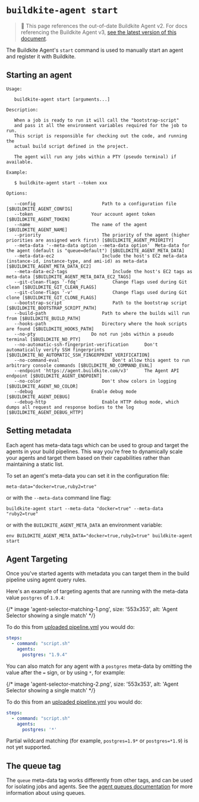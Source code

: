 # `buildkite-agent start`

>🚧 This page references the out-of-date Buildkite Agent v2.
> For docs referencing the Buildkite Agent v3, <a href="/docs/agent/v3/cli_start">see the latest version of this document</a>.

The Buildkite Agent's `start` command is used to manually start an agent and register it with Buildkite.


## Starting an agent

```
Usage:

   buildkite-agent start [arguments...]

Description:

   When a job is ready to run it will call the "bootstrap-script"
   and pass it all the environment variables required for the job to run.
   This script is responsible for checking out the code, and running the
   actual build script defined in the project.

   The agent will run any jobs within a PTY (pseudo terminal) if available.

Example:

   $ buildkite-agent start --token xxx

Options:

   --config                         Path to a configuration file [$BUILDKITE_AGENT_CONFIG]
   --token                      Your account agent token [$BUILDKITE_AGENT_TOKEN]
   --name                       The name of the agent [$BUILDKITE_AGENT_NAME]
   --priority                       The priority of the agent (higher priorities are assigned work first) [$BUILDKITE_AGENT_PRIORITY]
   --meta-data '--meta-data option --meta-data option'  Meta-data for the agent (default is "queue=default") [$BUILDKITE_AGENT_META_DATA]
   --meta-data-ec2                  Include the host's EC2 meta-data (instance-id, instance-type, and ami-id) as meta-data [$BUILDKITE_AGENT_META_DATA_EC2]
   --meta-data-ec2-tags                 Include the host's EC2 tags as meta-data [$BUILDKITE_AGENT_META_DATA_EC2_TAGS]
   --git-clean-flags '-fdq'             Change flags used during Git clean [$BUILDKITE_GIT_CLEAN_FLAGS]
   --git-clone-flags '-v'               Change flags used during Git clone [$BUILDKITE_GIT_CLONE_FLAGS]
   --bootstrap-script                   Path to the bootstrap script [$BUILDKITE_BOOTSTRAP_SCRIPT_PATH]
   --build-path                     Path to where the builds will run from [$BUILDKITE_BUILD_PATH]
   --hooks-path                     Directory where the hook scripts are found [$BUILDKITE_HOOKS_PATH]
   --no-pty                     Do not run jobs within a pseudo terminal [$BUILDKITE_NO_PTY]
   --no-automatic-ssh-fingerprint-verification      Don't automatically verify SSH fingerprints [$BUILDKITE_NO_AUTOMATIC_SSH_FINGERPRINT_VERIFICATION]
   --no-command-eval                    Don't allow this agent to run arbitrary console commands [$BUILDKITE_NO_COMMAND_EVAL]
   --endpoint 'https://agent.buildkite.com/v3'      The Agent API endpoint [$BUILDKITE_AGENT_ENDPOINT]
   --no-color                       Don't show colors in logging [$BUILDKITE_AGENT_NO_COLOR]
   --debug                      Enable debug mode [$BUILDKITE_AGENT_DEBUG]
   --debug-http                     Enable HTTP debug mode, which dumps all request and response bodies to the log [$BUILDKITE_AGENT_DEBUG_HTTP]
```

## Setting metadata

Each agent has meta-data tags which can be used to group and target the agents in your build pipelines. This way you're free to dynamically scale your agents and target them based on their capabilities rather than maintaining a static list.

To set an agent's meta-data you can set it in the configuration file:

```
meta-data="docker=true,ruby2=true"
```

or with the `--meta-data` command line flag:

```
buildkite-agent start --meta-data "docker=true" --meta-data "ruby2=true"
```

or with the `BUILDKITE_AGENT_META_DATA` an environment variable:

```
env BUILDKITE_AGENT_META_DATA="docker=true,ruby2=true" buildkite-agent start
```

## Agent Targeting

Once you've started agents with metadata you can target them in the build pipeline using agent query rules.

Here's an example of targeting agents that are running with the meta-data value `postgres` of `1.9.4`:

{/* image 'agent-selector-matching-1.png', size: '553x353', alt: 'Agent Selector showing a single match' */}

To do this from [uploaded pipeline.yml](/docs/agent/v2/cli-pipeline) you would do:

```yaml
steps:
  - command: "script.sh"
    agents:
      postgres: "1.9.4"
```

You can also match for any agent with a `postgres` meta-data by omitting the value after the `=` sign, or by using `*`, for example:

{/* image 'agent-selector-matching-2.png', size: '553x353', alt: 'Agent Selector showing a single match' */}

To do this from an [uploaded pipeline.yml](/docs/agent/v2/cli-pipeline) you would do:

```yaml
steps:
  - command: "script.sh"
    agents:
      postgres: '*'
```

Partial wildcard matching (for example, `postgres=1.9*` or `postgres=*1.9`) is not yet supported.

## The queue tag

The `queue` meta-data tag works differently from other tags, and can be used for isolating jobs and agents. See the [agent queues documentation](queues) for more information about using queues.

